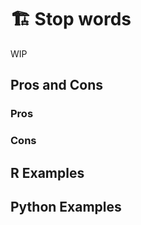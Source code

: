 # 🏗️ Stop words {#sec-text-stopwords}

WIP

## Pros and Cons

### Pros

### Cons

## R Examples

## Python Examples

